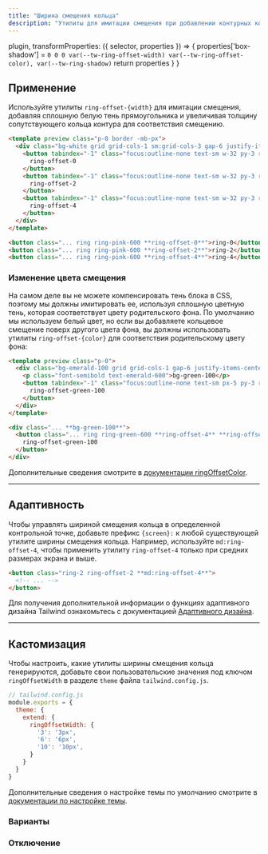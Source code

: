 ```yaml
---
title: "Ширина смещения кольца"
description: "Утилиты для имитации смещения при добавлении контурных колец."
---
```



  plugin,
  transformProperties: ({ selector, properties }) => {
    properties['box-shadow'] = `0 0 0 var(--tw-ring-offset-width) var(--tw-ring-offset-color), var(--tw-ring-shadow)`
    return properties
  }
}


## Применение

Используйте утилиты `ring-offset-{width}` для имитации смещения, добавляя сплошную белую тень прямоугольника и увеличивая толщину сопутствующего кольца контура для соответствия смещению.

```html fuchsia
<template preview class="p-0 border -mb-px">
  <div class="bg-white grid grid-cols-1 sm:grid-cols-3 gap-6 justify-items-center p-8 ">
    <button tabindex="-1" class="focus:outline-none text-sm w-32 py-3 rounded-md font-semibold text-white bg-pink-500 ring ring-pink-600 ring-offset-0">
      ring-offset-0
    </button>
    <button tabindex="-1" class="focus:outline-none text-sm w-32 py-3 rounded-md font-semibold text-white bg-pink-500 ring ring-pink-600 ring-offset-2">
      ring-offset-2
    </button>
    <button tabindex="-1" class="focus:outline-none text-sm w-32 py-3 rounded-md font-semibold text-white bg-pink-500 ring ring-pink-600 ring-offset-4">
      ring-offset-4
    </button>
  </div>
</template>

<button class="... ring ring-pink-600 **ring-offset-0**">ring-0</button>
<button class="... ring ring-pink-600 **ring-offset-2**">ring-2</button>
<button class="... ring ring-pink-600 **ring-offset-4**">ring-4</button>
```

### Изменение цвета смещения

На самом деле вы не можете компенсировать тень блока в CSS, поэтому мы должны имитировать ее, используя сплошную цветную тень, которая соответствует цвету родительского фона. По умолчанию мы используем белый цвет, но если вы добавляете кольцевое смещение поверх другого цвета фона, вы должны использовать утилиты `ring-offset-{color}` для соответствия родительскому цвету фона:

```html emerald
<template preview class="p-0">
  <div class="bg-emerald-100 grid grid-cols-1 gap-6 justify-items-center p-8 ">
    <p class="font-semibold text-emerald-600">bg-green-100</p>
    <button tabindex="-1" class="focus:outline-none text-sm px-5 py-3 rounded-md font-semibold text-white bg-emerald-500 ring ring-emerald-600 ring-offset-4 ring-offset-emerald-100">
      ring-offset-green-100
    </button>
  </div>
</template>

<div class="... **bg-green-100**">
  <button class="... ring ring-green-600 **ring-offset-4** **ring-offset-green-100**">
    ring-offset-green-100
  </button>
</div>
```

Дополнительные сведения смотрите в [документации ringOffsetColor](/docs/ring-offset-color).

---


## Адаптивность

Чтобы управлять шириной смещения кольца в определенной контрольной точке, добавьте префикс `{screen}:` к любой существующей утилите ширины смещения кольца. Например, используйте `md:ring-offset-4`, чтобы применить утилиту `ring-offset-4` только при средних размерах экрана и выше.

```html
<button class="ring-2 ring-offset-2 **md:ring-offset-4**">
  <!-- ... -->
</button>
```

Для получения дополнительной информации о функциях адаптивного дизайна Tailwind ознакомьтесь с документацией [Адаптивного дизайна](/docs/responsive-design).

---

## Кастомизация

Чтобы настроить, какие утилиты ширины смещения кольца генерируются, добавьте свои пользовательские значения под ключом `ringOffsetWidth` в разделе `theme` файла `tailwind.config.js`.

```js
// tailwind.config.js
module.exports = {
  theme: {
    extend: {
      ringOffsetWidth: {
        '3': '3px',
        '6': '6px',
        '10': '10px',
      }
    }
  }
}
```

Дополнительные сведения о настройке темы по умолчанию смотрите в [документации по настройке темы](/docs/theme#customizing-the-default-theme).

### Варианты

<Variants plugin="ringOffsetWidth" />

### Отключение

<Disabling plugin="ringOffsetWidth" />
